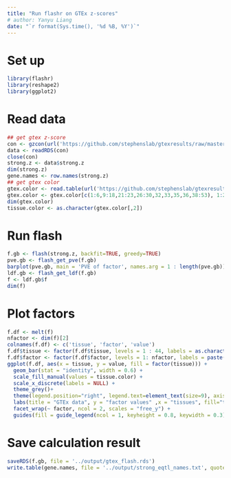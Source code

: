 ```yaml
---
title: "Run flashr on GTEx z-scores"
# author: Yanyu Liang
date: "`r format(Sys.time(), '%d %B, %Y')`"
---
```


# Set up

```r
library(flashr)
library(reshape2)
library(ggplot2)
```

# Read data

```r
## get gtex z-score
con <- gzcon(url('https://github.com/stephenslab/gtexresults/raw/master/data/MatrixEQTLSumStats.Portable.Z.rds'))
data <- readRDS(con)
close(con)
strong.z <- data$strong.z
dim(strong.z)
gene.names <- row.names(strong.z)
## get gtex color
gtex.color <- read.table(url('https://github.com/stephenslab/gtexresults/raw/master/data/GTExColors.txt'), sep = '\t', comment.char = '')
gtex.color <- gtex.color[c(1:6,9:18,21:23,26:30,32,33,35,36,38:53), 1:2]
dim(gtex.color)
tissue.color <- as.character(gtex.color[,2])
```

# Run flash

```r
f.gb <- flash(strong.z, backfit=TRUE, greedy=TRUE)
pve.gb <- flash_get_pve(f.gb)
barplot(pve.gb, main = 'PVE of factor', names.arg = 1 : length(pve.gb))
ldf.gb <- flash_get_ldf(f.gb)
f <- ldf.gb$f
dim(f)
```

# Plot factors

```r
f.df <- melt(f)
nfactor <- dim(f)[2]
colnames(f.df) <- c('tissue', 'factor', 'value')
f.df$tissue <- factor(f.df$tissue, levels = 1 : 44, labels = as.character(gtex.color[,1]) )
f.df$factor <- factor(f.df$factor, levels = 1: nfactor, labels = paste("Factor", 1 : nfactor,"; pve:", round(pve.gb, 3)))
ggplot(f.df, aes(x = tissue, y = value, fill = factor(tissue))) +
  geom_bar(stat = "identity", width = 0.6) +
  scale_fill_manual(values = tissue.color) +
  scale_x_discrete(labels = NULL) +
  theme_grey()+
  theme(legend.position="right", legend.text=element_text(size=9), axis.text.y = element_text(size = 5)) + 
  labs(title = "GTEx data", y = "factor values" ,x = "tissues", fill="tissue") +
  facet_wrap(~ factor, ncol = 2, scales = "free_y") +
  guides(fill = guide_legend(ncol = 1, keyheight = 0.8, keywidth = 0.3))
```

# Save calculation result

```r
saveRDS(f.gb, file = '../output/gtex_flash.rds')
write.table(gene.names, file = '../output/strong_eqtl_names.txt', quote = F, row.names = F, col.names = F)
```
